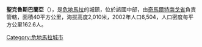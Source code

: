 {{coord|14|41|N|90|55|W|display=title|region:GT_type:city_source:GNS-enwiki}}

'''聖克魯斯巴蘭亞'''（{{lang-es|Santa Cruz Balanyá}}），是[[危地馬拉|危地馬拉]]的城鎮，位於該國中部，由[[奇馬爾特南戈省|奇馬爾特南戈省]]負責管轄，面積40平方公里，海拔高度2,010米，2002年人口6,504，人口密度每平方公里162.6人。

{{Guatemala-geo-stub}}
[[Category:危地馬拉城市|Category:危地馬拉城市]]
